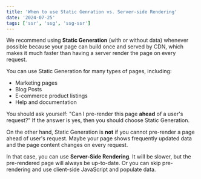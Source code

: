 ```yaml
---
title: 'When to use Static Genration vs. Server-side Rendering'
date: '2024-07-25'
tags: ['ssr', 'ssg', 'ssg-ssr']
---
```


We recommend using **Static Generation** (with or without data) whenever possible because your page can build once and served by CDN, which makes it much faster than having a server render the page on every request.

You can use Static Generation for many types of pages, including:

- Marketing pages
- Blog Posts
- E-commerce product listings
- Help and documentation

You should ask yourself: "Can I pre-render this page **ahead** of a user's request?" If the answer is yes, then you should choose Static Generation.

On the other hand, Static Generation is **not** if you cannot pre-render a page ahead of user's request. Maybe your page shows frequently updated data and the page content changes on every request.

In that case, you can use **Server-Side Rendering**. It will be slower, but the pre-rendered page will always be up-to-date. Or you can skip pre-rendering and use client-side JavaScript and populate data.

